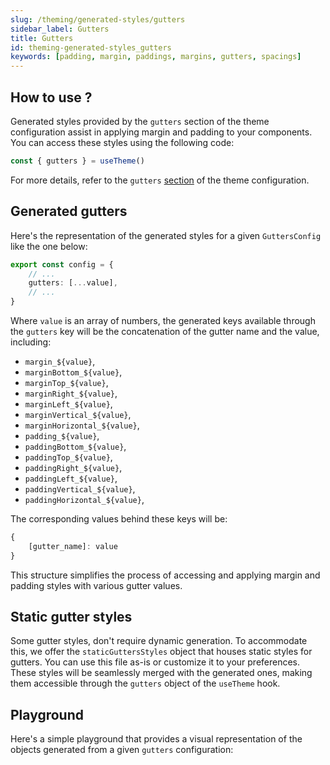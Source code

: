 ```yaml
---
slug: /theming/generated-styles/gutters
sidebar_label: Gutters
title: Gutters
id: theming-generated-styles_gutters
keywords: [padding, margin, paddings, margins, gutters, spacings]
---
```


## How to use ?

Generated styles provided by the `gutters` section of the theme configuration assist in applying margin and padding to your components.
You can access these styles using the following code:

```javascript
const { gutters } = useTheme()
```

For more details, refer to the `gutters` [section](/docs/theming/api-reference#guttersconfig) of the theme configuration.

## Generated gutters
Here's the representation of the generated styles for a given `GuttersConfig` like the one below:

```typescript
export const config = {
    // ...
    gutters: [...value],
    // ...
}
```

Where `value` is an array of numbers, the generated keys available through the `gutters` key will be the concatenation of the gutter name and the value, including:

- `margin_${value}`,
- `marginBottom_${value}`,
- `marginTop_${value}`,
- `marginRight_${value}`,
- `marginLeft_${value}`,
- `marginVertical_${value}`,
- `marginHorizontal_${value}`,
- `padding_${value}`,
- `paddingBottom_${value}`,
- `paddingTop_${value}`,
- `paddingRight_${value}`,
- `paddingLeft_${value}`,
- `paddingVertical_${value}`,
- `paddingHorizontal_${value}`,

The corresponding values behind these keys will be:

```javascript
{
    [gutter_name]: value
}
```

This structure simplifies the process of accessing and applying margin and padding styles with various gutter values.

## Static gutter styles
Some gutter styles, don't require dynamic generation.
To accommodate this, we offer the `staticGuttersStyles` object that houses static styles for gutters.
You can use this file as-is or customize it to your preferences.
These styles will be seamlessly merged with the generated ones,
making them accessible through the `gutters` object of the `useTheme` hook.

## Playground
Here's a simple playground that provides a visual representation of the objects generated from a given `gutters` configuration:

<Gutters/>

